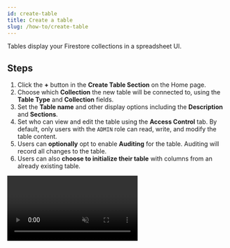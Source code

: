 ```yaml
---
id: create-table
title: Create a table
slug: /how-to/create-table
---
```



Tables display your Firestore collections in a spreadsheet UI.

## Steps

1. Click the **+** button in the **Create Table Section** on the Home page.
2. Choose which **Collection** the new table will be connected to, using the **Table Type** and 
**Collection** fields.
3. Set the **Table name** and other display options including the **Description** and **Sections**.
4. Set who can view and edit the table using the **Access Control** tab. By default, only users with the 
`ADMIN` role can read, write, and modify the table content.
5. Users can **optionally** opt to enable **Auditing** for the table. Auditing will record all changes 
to the table.
6. Users can also **choose to initialize their table** with columns from an already existing table.

<Video url={videoUrl} playing loop muted playsinline controls />


## Auditing Fields

The optional **Auditing options** for a table can be enabled while creating the table. The **Auditing** 
tab allows you to set which fields will be audited when a user updates a table.
Rowy provides an audit trail for each table. The audit trail is a log of all changes to the table.

This can be useful when the **ADMIN** wishes to keep a track whenever a user creates or updates a row.

<img src={auditOptions} alt="Audit Options" />

If enabled in the beginning, the **Audit Options** can also be disabled, by accessing the 
**Table Settings** on the top right corner of the table.

Otherwise, if unabled while creating the table, the **Auditing Options** can also be enabled later, the
same way as above.


## Notes

- You can
  [create multiple tables pointing to the same collection](./multiple-tables.mdx)
  to show different views for different users.
- If you delete a table, only the Rowy table config will be removed. No
  collection data will not be deleted.
